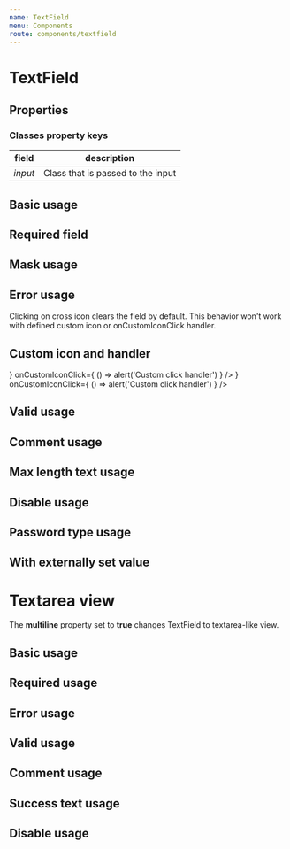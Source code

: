 ```yaml
---
name: TextField
menu: Components
route: components/textfield
---
```



# TextField

## Properties

<Props of={TextField} />

### Classes property keys
field        | description
-------------|----------
*input*       |  Class that is passed to the input

## Basic usage

<Playground>
    <TextFieldWrapper>
        <TextField name="name" />
    </TextFieldWrapper>
</Playground>

## Required field

<Playground>
    <TextFieldWrapper>
        <TextField name="name" required label="Phone number" />
    </TextFieldWrapper>
</Playground>

## Mask usage

<Playground>
    <TextFieldWrapper>
        <TextField
            placeholder="+7 (999) 999-99-99"
            mask="+7 (999) 999-99-99"
            maskchar="_"
            label="Phone number"
            id="2"
            classes={{input: 'parent__inputClass'}}
        />
    </TextFieldWrapper>
</Playground>

## Error usage
Сlicking on cross icon clears the field by default. This behavior won't work with defined custom icon or onCustomIconClick handler.

<Playground>
    <TextFieldWrapper>
        <TextField
            verification="error"
            noticeText="Name is required"
        />
    </TextFieldWrapper>
</Playground>

## Custom icon and handler
<Playground>
    <TextFieldWrapper width={550}>
        <TextField
            verification="error"
            noticeText="Error notice"
            customIcon={ <CustomIcon style={{width: "32", height: "32", display: "block", userSelect: "none", fill: "#000000"}} /> }
            onCustomIconClick={ () => alert('Custom click handler') }
        />
        <TextField
            customIcon={ <CustomIcon style={{width: "32", height: "32", display: "block", userSelect: "none", fill: "#000000"}} /> }
            onCustomIconClick={ () => alert('Custom click handler') }
        />
     </TextFieldWrapper>
</Playground>

## Valid usage

<Playground>
    <TextFieldWrapper>
        <TextField verification="valid" noticeText="You can write that field value is correct"/>
    </TextFieldWrapper>
</Playground>

## Comment usage

<Playground>
    <TextFieldWrapper>
        <TextField noticeText="Comment" />
    </TextFieldWrapper>
</Playground>

## Max length text usage

<Playground>
    <TextFieldWrapper>
        <TextField maxLength={10} />
    </TextFieldWrapper>
</Playground>

## Disable usage

<Playground>
    <TextFieldWrapper>
        <TextField disabled={true} />
    </TextFieldWrapper>
</Playground>

## Password type usage

<Playground>
    <TextFieldWrapper>
        <TextField name="name" placeholder="password" type="password" />
    </TextFieldWrapper>
</Playground>

## With externally set value

<Playground>
    <TextFieldWrapper>
        <TextField value='initial value' />
    </TextFieldWrapper>
</Playground>

##
# Textarea view
The **multiline** property set to **true** changes TextField to textarea-like view.

## Basic usage

<Playground>
    <TextFieldWrapper>
        <TextField name="name" multiline placeholder="Multiline"/>
    </TextFieldWrapper>
</Playground>

## Required usage

<Playground>
    <TextFieldWrapper>
        <TextField
            label="Required field"
            multiline
            required
            classes={{input: 'parent__inputClass'}}
        />
    </TextFieldWrapper>
</Playground>

## Error usage

<Playground>
    <TextFieldWrapper>
        <TextField
            label="Notice"
            id="1"
            verification="error"
            noticeText="Name is required"
            multiline
        />
    </TextFieldWrapper>
</Playground>

## Valid usage

<Playground>
    <TextFieldWrapper>
        <TextField
            verification="valid"
            multiline
        />
    </TextFieldWrapper>
</Playground>

## Comment usage

<Playground>
    <TextFieldWrapper>
        <TextField
            noticeText="Comment"
            multiline
        />
    </TextFieldWrapper>
</Playground>

## Success text usage

<Playground>
    <TextFieldWrapper>
        <TextField
            verification="valid"
            noticeText="Field passed validation"
            multiline
        />
    </TextFieldWrapper>
</Playground>

## Disable usage

<Playground>
    <TextFieldWrapper>
        <TextField
            disabled
            multiline
        />
    </TextFieldWrapper>
</Playground>
